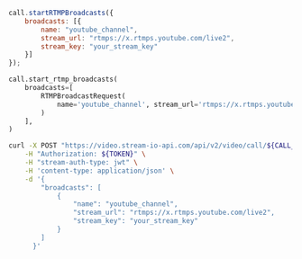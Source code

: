 
<Tabs groupId="examples">
<TabItem value="js" label="JavaScript">

```js
call.startRTMPBroadcasts({
    broadcasts: [{
        name: "youtube_channel",
        stream_url: "rtmps://x.rtmps.youtube.com/live2",
        stream_key: "your_stream_key"
    }]
});
```

</TabItem>
<TabItem value="py" label="Python">

```py
call.start_rtmp_broadcasts(
    broadcasts=[
        RTMPBroadcastRequest(
            name='youtube_channel', stream_url='rtmps://x.rtmps.youtube.com/live2', stream_key='your_stream_key'
        )
    ],
)
```

</TabItem>
<TabItem value="curl" label="cURL">

```bash
curl -X POST "https://video.stream-io-api.com/api/v2/video/call/${CALL_TYPE}/${CALL_ID}/rtmp_broadcasts?api_key=${API_KEY}" \
    -H "Authorization: ${TOKEN}" \
    -H "stream-auth-type: jwt" \
    -H 'content-type: application/json' \
    -d '{
        "broadcasts": [
            {
                "name": "youtube_channel",
                "stream_url": "rtmps://x.rtmps.youtube.com/live2",
                "stream_key": "your_stream_key"
            }
        ]
      }'
```

</TabItem>
</Tabs>
